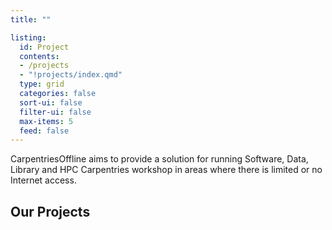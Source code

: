 ```yaml
---
title: ""

listing:
  id: Project
  contents:
  - /projects
  - "!projects/index.qmd"
  type: grid
  categories: false
  sort-ui: false
  filter-ui: false
  max-items: 5
  feed: false
---
```



CarpentriesOffline aims to provide a solution for running Software, Data, Library and HPC Carpentries workshop in areas where there is limited or no Internet access.

## Our Projects
